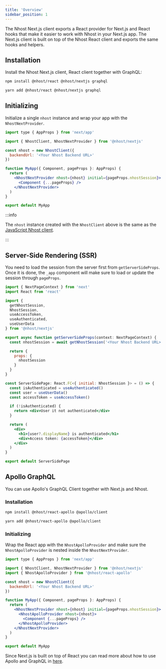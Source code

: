 ```yaml
---
title: 'Overview'
sidebar_position: 1
---
```



The Nhost Next.js client exports a React provider for Next.js and React hooks that make it easier to work with Nhost in your Next.js app. The Next.js client is built on top of the Nhost React client and exports the same hooks and helpers.

## Installation

Install the Nhost Next.js client, React client together with GraphQL:

<Tabs groupId="package-manager">
  <TabItem value="npm" label="npm" default>

```bash
npm install @nhost/react @nhost/nextjs graphql
```

  </TabItem>
  <TabItem value="yarn" label="Yarn">

```bash
yarn add @nhost/react @nhost/nextjs graphql
```

  </TabItem>
</Tabs>

## Initializing

Initialize a single `nhost` instance and wrap your app with the `NhostNextProvider`.

```jsx title=pages/_app.js
import type { AppProps } from 'next/app'

import { NhostClient, NhostNextProvider } from '@nhost/nextjs'

const nhost = new NhostClient({
  backendUrl: '<Your Nhost Backend URL>'
})

function MyApp({ Component, pageProps }: AppProps) {
  return (
    <NhostNextProvider nhost={nhost} initial={pageProps.nhostSession}>
      <Component {...pageProps} />
    </NhostNextProvider>
  )
}

export default MyApp
```

:::info

The `nhost` instance created with the `NhostClient` above is the same as the [JavaScript Nhost client](/reference/javascript).

:::

## Server-Side Rendering (SSR)

You need to load the session from the server first from `getServerSideProps`. Once it is done, the `_app` component will make sure to load or update the session through `pageProps`.

```jsx title=pages/ssr-page.tsx
import { NextPageContext } from 'next'
import React from 'react'

import {
  getNhostSession,
  NhostSession,
  useAccessToken,
  useAuthenticated,
  useUserData
} from '@nhost/nextjs'

export async function getServerSideProps(context: NextPageContext) {
  const nhostSession = await getNhostSession('<Your Nhost Backend URL>', context)

  return {
    props: {
      nhostSession
    }
  }
}

const ServerSidePage: React.FC<{ initial: NhostSession }> = () => {
  const isAuthenticated = useAuthenticated()
  const user = useUserData()
  const accessToken = useAccessToken()

  if (!isAuthenticated) {
    return <div>User it not authenticated</div>
  }

  return (
    <div>
      <h1>{user?.displayName} is authenticated</h1>
      <div>Access token: {accessToken}</div>
    </div>
  )
}

export default ServerSidePage
```

## Apollo GraphQL

You can use Apollo's GraphQL Client together with Next.js and Nhost.

### Installation

<Tabs groupId="package-manager">
  <TabItem value="npm" label="npm" default>

```bash
npm install @nhost/react-apollo @apollo/client
```

  </TabItem>
  <TabItem value="yarn" label="Yarn">

```bash
yarn add @nhost/react-apollo @apollo/client
```

  </TabItem>
</Tabs>

### Initializing

Wrap the React app with the `NhostApolloProvider` and make sure the `NhostApolloProvider` is nested inside the `NhostNextProvider`.

```jsx title=pages/_app.js
import type { AppProps } from 'next/app'

import { NhostClient, NhostNextProvider } from '@nhost/nextjs'
import { NhostApolloProvider } from '@nhost/react-apollo'

const nhost = new NhostClient({
  backendUrl: '<Your Nhost Backend URL>'
})

function MyApp({ Component, pageProps }: AppProps) {
  return (
    <NhostNextProvider nhost={nhost} initial={pageProps.nhostSession}>
      <NhostApolloProvider nhost={nhost}>
        <Component {...pageProps} />
      </NhostApolloProvider>
    </NhostNextProvider>
  )
}

export default MyApp
```

Since Next.js is built on top of React you can read more about how to use Apollo and GraphQL in [here](/reference/react/apollo#usage).
